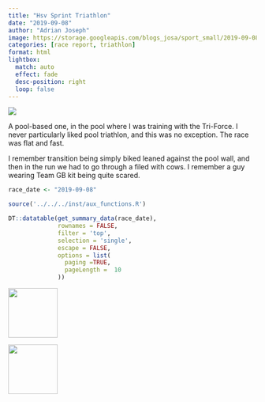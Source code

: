```yaml
---
title: "Hsv Sprint Triathlon"
date: "2019-09-08"
author: "Adrian Joseph"
image: https://storage.googleapis.com/blogs_josa/sport_small/2019-09-08_HSV_SPRINT_TRIATHLON/img/00.png
categories: [race report, triathlon]
format: html
lightbox:
  match: auto
  effect: fade
  desc-position: right
  loop: false
---
```

![](https://storage.googleapis.com/blogs_josa/sport_small/2019-09-08_HSV_SPRINT_TRIATHLON/img/00.png)

A pool-based one, in the pool where I was training with the Tri-Force. I never particularly liked pool triathlon, and this was no exception. The race was flat and fast.

I remember transition being simply biked leaned against the pool wall, and then in the run we had to go through a filed with cows. I remember a guy wearing Team GB kit being quite scared.

```r
race_date <- "2019-09-08"

source('../../../inst/aux_functions.R')

DT::datatable(get_summary_data(race_date),
              rownames = FALSE,
              filter = 'top',
              selection = 'single',
              escape = FALSE,
              options = list(
                paging =TRUE,
                pageLength =  10
              ))
```



::: {layout-ncol=4}
![](https://storage.googleapis.com/blogs_josa/sport_small/2019-09-08_HSV_SPRINT_TRIATHLON/img/00.png){ width="100" group="hi" }

![](https://storage.googleapis.com/blogs_josa/sport_small/2019-09-08_HSV_SPRINT_TRIATHLON/img/01.png){ width="100" group="hi" }


:::
